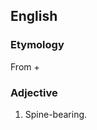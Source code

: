 ==English==

===Etymology===
From {{etyl|grc|en}} {{m|grc|ἀκανθο-||spine|sc=polytonic}} + {{m|grc|φορός||bearing|sc=polytonic}}

===Adjective===
{{head|en|adjective}}

# Spine-bearing.
#: {{rfquotek|Gray}}